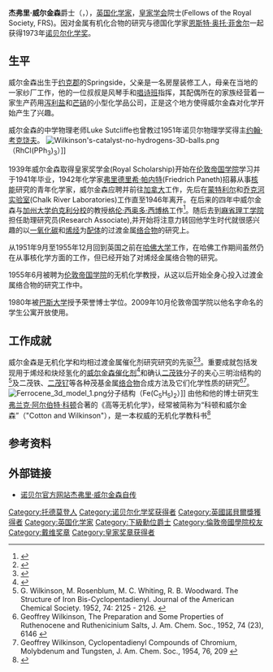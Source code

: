 {{Infobox scientist
 | name             =  Sir Geoffrey Wilkinson
 | image            =Geoffrey_Wilkinson_ca._1976.png
| image_size     = 180px
 | birth_date       = {{birth date|1921|7|14|df=y}}
 | birth_place      = Springside, [[英格兰|英格兰]]
 | death_date       = {{death date and age|1996|9|26|1921|7|14|df=y}}
 | death_place      = [[伦敦|伦敦]], [[英国|英国]]
 | nationality      = [[英国|英国]]
 | field            = [[无机化学|无机化学]]
 | work_institution = [[加州大学伯克利分校|加州大学伯克利分校]]<br/>[[哈佛大学|哈佛大学]]<br>[[伦敦帝国学院|伦敦帝国学院]]
 | alma_mater       = [[伦敦帝国学院|伦敦帝国学院]]
 | doctoral_advisor = Henry Vincent Aird Briscoe
 | doctoral_students=
 | known_for        = 均相[[过渡金属|过渡金属]]催化剂
 | prizes  =  [[诺贝尔化学奖|诺贝尔化学奖]] (1973)
}}
'''杰弗里·威尔金森'''爵士（{{lang-en|Sir '''Geoffrey Wilkinson'''}}，{{bd|1921年|7月14日|1996年|9月26日|W}}），[[英国|英国]][[化学家|化学家]]，[[皇家学会|皇家学会]]院士(Fellows of the Royal Society, FRS)。因对金属有机化合物的研究与德国化学家[[恩斯特·奥托·菲舍尔|恩斯特·奥托·菲舍尔]]一起获得1973年[[诺贝尔化学奖|诺贝尔化学奖]]。

==生平==
威尔金森出生于[[约克郡|约克郡]]的Springside，父亲是一名房屋装修工人，母亲在当地的一家纱厂工作，他的一位叔叔是风琴手和[[唱诗班|唱诗班]]指挥，其配偶所在的家族经营着一家生产药用[[泻利盐|泻利盐]]和[[芒硝|芒硝]]的小型化学品公司，正是这个地方使得威尔金森对化学开始产生了兴趣。

威尔金森的中学物理老师Luke Sutcliffe也曾教过1951年诺贝尔物理学奖得主[[约翰·考克饶夫|约翰·考克饶夫]]。
[[Image:Wilkinson's-catalyst-no-hydrogens-3D-balls.png|thumb]]（RhCl(PPh<sub>3</sub>)<sub>3</sub>）]]

1939年威尔金森取得皇家奖学金(Royal Scholarship)开始在[[伦敦帝国学院|伦敦帝国学院]]学习并于1941年毕业，1942年化学家[[弗里德里希·帕内特|弗里德里希·帕内特]](Friedrich Paneth)招募从事[[核能|核能]]研究的青年化学家，威尔金森应聘并前往[[加拿大|加拿大]]工作，先后在[[蒙特利尔|蒙特利尔]]和[[乔克河实验室|乔克河实验室]](Chalk River Laboratories)工作直至1946年离开。在后来的四年中威尔金森与[[加州大学伯克利分校|加州大学伯克利分校]]的教授[[格伦·西奥多·西博格|格伦·西奥多·西博格]]工作<ref>{{cite web|url=http://www.britannica.com/EBchecked/topic/643851/Sir-Geoffrey-Wilkinson|title=Sir Geoffrey Wilkinson|access-date=2012-04-02|archive-date=2015-05-01|archive-url=https://web.archive.org/web/20150501174111/http://www.britannica.com/EBchecked/topic/643851/Sir-Geoffrey-Wilkinson|dead-url=no}}</ref>。随后去到[[麻省理工学院|麻省理工学院]]担任助理研究员(Research Associate),并开始将注意力转回他学生时代就很感兴趣的以[[一氧化碳|一氧化碳]]和[[烯烃|烯烃]]为[[配体|配体]]的过渡金属[[络合物|络合物]]的研究上。

从1951年9月至1955年12月回到英国之前在[[哈佛大学|哈佛大学]]工作，在哈佛工作期间虽然仍在从事核化学方面的工作，但已经开始了对烯烃金属络合物的研究。

1955年6月被聘为[[伦敦帝国学院|伦敦帝国学院]]的无机化学教授，从这以后开始全身心投入过渡金属络合物的研究工作中。

1980年被[[巴斯大学|巴斯大学]]授予荣誉博士学位。2009年10月伦敦帝国学院以他名字命名的学生公寓开放使用。

==工作成就==
威尔金森是无机化学和均相过渡金属催化剂研究研究的先驱<ref>{{cite journal|title=Sir Geoffrey Wilkinson. 14 July 1921 — 26 September 1996: Elected 18 March 1965|journal=Biographical Memoirs of Fellows of the Royal Society|date=2000-11-01|doi=10.1098/rsbm.1999.0103|url=http://rsbm.royalsocietypublishing.org/content/46/593|language=en|volume=46|pages=593–606|issn=0080-4606|accessdate=2018-04-02|author=M. L. H. Green, W. P. Griffith}}</ref><ref>{{cite journal|title=Sir Geoffrey Wilkinson 1921−1996 IN MEMORIAM|date=1996-01-01|doi=10.1021/ic961299i|journal=Inorganic Chemistry|pages=7463–7464|volume=35|issue=26|issn=0020-1669|url=https://doi.org/10.1021/ic961299i|accessdate=2018-04-02}}</ref>。重要成就包括发现用于烯烃和炔烃氢化的[[威尔金森催化剂|威尔金森催化剂]]<ref>{{cite journal|author=Osborn, J. A.; Jardine, F. H.; Young, J. F.; Wilkinson, G.| title=The Preparation and Properties of Tris(triphenylphosphine)halogenorhodium(I) and Some Reactions Thereof Including Catalytic Homogeneous Hydrogenation of Olefins and Acetylenes and Their Derivatives| journal= [[Journal_of_the_Chemical_Society_A|Journal of the Chemical Society A]] | year = 1966 | pages = 1711–1732 | doi = 10.1039/J19660001711}}</ref>和确认[[二茂铁|二茂铁]]分子的夹心三明治结构的<ref>G. Wilkinson, M. Rosenblum, M. C. Whiting, R. B. Woodward. The Structure of Iron Bis-Cyclopentadienyl. Journal of the American Chemical Society. 1952, 74: 2125 - 2126. {{doi|10.1021/ja01128a527}}</ref>及二茂铁、[[二茂钌|二茂钌]]等各种茂基金属[[络合物|络合物]]合成方法及它们化学性质的研究<ref>Geoffrey Wilkinson, The Preparation and Some Properties of Ruthenocene and Ruthenicinium Salts, J. Am. Chem. Soc., 1952, 74 (23), 6146 {{DOI|10.1021/ja01143a538}}</ref><ref>Geoffrey Wilkinson, Cyclopentadienyl Compounds of Chromium, Molybdenum and Tungsten, J. Am. Chem. Soc., 1954, 76, 209 {{DOI|10.1021/ja01630a053}}</ref>。
[[Image:Ferrocene_3d_model_1.png|thumb]]分子结构（Fe(C<sub>5</sub>H<sub>5</sub>)<sub>2</sub>）]]
由他和他的博士研究生[[弗兰克·阿尔伯特·科顿|弗兰克·阿尔伯特·科顿]]合著的《高等无机化学》，经常被简称为“科顿和威尔金森”（"Cotton and Wilkinson"），是一本权威的无机化学教科书<ref>{{Cite book
| isbn = 0471199575 <!--, 9780471199571 -->
| pages = [https://archive.org/details/advancedinorgani0000unse/page/1355 1355]
| last = Cotton
| first = Frank Albert
| coauthors = Geoffrey Wilkinson, Carlos A. Murillo
| title = Advanced Inorganic Chemistry
| url = https://archive.org/details/advancedinorgani0000unse| year = 1999
}}</ref>

==参考资料==
{{Reflist}}

==外部链接==
*[http://nobelprize.org/nobel_prizes/chemistry/laureates/1973/wilkinson-autobio.html 诺贝尔官方网站杰弗里·威尔金森自传] {{Wayback|url=http://nobelprize.org/nobel_prizes/chemistry/laureates/1973/wilkinson-autobio.html |date=20121011193653 }}

{{诺贝尔化学奖获得者 (1951年-1975年)}}
{{皇家奖章获得者}}
{{戴维奖章获得者}}
{{Authority control}}

{{DEFAULTSORT:Wilkinson, Geoffrey}}
[[Category:托德莫登人|Category:托德莫登人]]
[[Category:诺贝尔化学奖获得者|Category:诺贝尔化学奖获得者]]
[[Category:英國諾貝爾獎獲得者|Category:英國諾貝爾獎獲得者]]
[[Category:英国化学家|Category:英国化学家]]
[[Category:下級勳位爵士|Category:下級勳位爵士]]
[[Category:倫敦帝國學院校友|Category:倫敦帝國學院校友]]
[[Category:戴维奖章|Category:戴维奖章]]
[[Category:皇家奖章获得者|Category:皇家奖章获得者]]